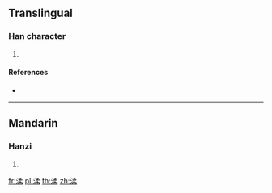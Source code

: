 {{character info/new}}
==Translingual==

===Han character===
{{Han char|rn=85|rad=水|as=09|sn=12|four=|canj=ENHD|ids=⿰氵柔}}

# {{defn|Han|sort=水09}}

====References====
* {{Han ref|kx=0633.380|dkj=17755|hdz=31691.080|uh=6E18|ud=28184}}

----

==Mandarin==

===Hanzi===
{{cmn-hanzi|pin=[[róu]] ([[rou2]])|wg=jou<sup>2</sup>}}

# {{defn|lang=cmn|sort=水09}}

[[fr:渘]]
[[pl:渘]]
[[th:渘]]
[[zh:渘]]